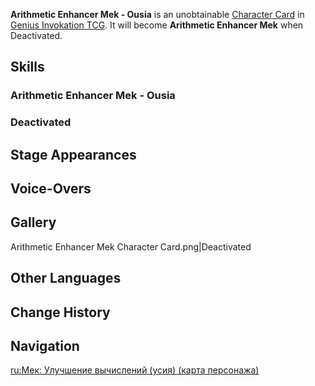 {{About|the [[Character Card]]|the [[Common Enemy]]|Arithmetic Enhancer Mek}}
{{Genius Invokation TCG Infobox
|id          = 003009
|title       = Arithmetic Enhancer Mek - Ousia
|image       = Arithmetic Enhancer Mek - Ousia Character Card.png
|type        = Character Card
|health      = 4
|element     = No Elemental Type
|faction     = Monster
|weapon      = Other Weapons
|source1     = 
|features    = Arithmetic Enhancer Mek
}}
'''Arithmetic Enhancer Mek - Ousia''' is an unobtainable [[Character Card]] in [[Genius Invokation TCG]]. It will become '''Arithmetic Enhancer Mek''' when Deactivated.

==Skills==
===Arithmetic Enhancer Mek - Ousia===
{{Genius Invokation TCG Skills Table|Arithmetic Enhancer Mek - Ousia}}
===Deactivated===
{{Genius Invokation TCG Skills Table|Arithmetic Enhancer Mek}}

==Stage Appearances==
{{Genius Invokation TCG Stage Appearances}}

==Voice-Overs==
{{VO/Enemy
|enemy                   = Ruggieroranged (Character Card)
|vo_01_00_title          = Character Select
|vo_01_01_tx_en          = {{A|vo gcg monster machinaiustitia pylon selectonstage 01.ogg}}

|vo_02_00_title          = Defeated
|vo_02_01_tx_en          = {{A|vo gcg monster machinaiustitia pylon die 01.ogg}}
}}

==Gallery==
<gallery>
Arithmetic Enhancer Mek Character Card.png|Deactivated
</gallery>

==Other Languages==
{{Other Languages
|en       = Arithmetic Enhancer Mek - Ousia
|zhs      = 机关・算力增幅器・荒
|zhs_rm   = 
|zht      = 機關・計算增幅器・荒
|zht_rm   = 
|zh_tl    = 
|ja       = マシナリー・演算力増幅器・ウーシア
|ja_rm    = Mashinarii - Enzanryoku Zoufukuki - Uushia
|ja_tl    = Machinery - Calculation Power Amplifier - Ousia
|ko       = 장치・연산 증폭기・우시아
|ko_tl    = 
|es       = Mecaoptimizador Aritmético - Ousía
|es_tl    = Arithmetic Optimizer Mek - Ousia
|fr       = Mek amplificateur - Ousia
|fr_tl    = Amplifying Mek - Ousia
|ru       = Мек: Улучшение вычислений (усия)
|ru_tl    = 
|th       = จักรกลรุ่นเพิ่มประสิทธิภาพการคำนวณ - สสาร
|th_rm    = 
|th_tl    = 
|vi       = Robot Số Học Cải Tiến - Ousia
|vi_tl    = 
|de       = Mecha &ndash; Rechenleistungsverstärker &ndash; Ousia
|de_tl    = Mecha &ndash; Computing Power Amplifier &ndash; Ousia
|id       = Arithmetic Enhancer Mek - Ousia
|pt       = Mecaritmético - Ousia
|pt_tl    = 
|tr       = Hesap Geliştirici Meka - Öz
|tr_tl    = 
|it       = Meka potenziatore aritmetico (Ousia)
|it_tl    = 
}}

==Change History==
{{Change History|4.7}}

==Navigation==
{{Genius Invokation TCG Navbox|Character Card Unobtainable}}

[[ru:Мек: Улучшение вычислений (усия) (карта персонажа)]]
